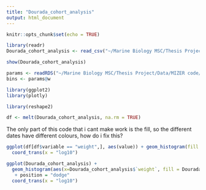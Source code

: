 ```yaml
---
title: "Dourada_cohort_analysis"
output: html_document
---
```


```r
knitr::opts_chunk$set(echo = TRUE)
```
```r
library(readr)
Dourada_cohort_analysis <- read_csv("~/Marine Biology MSC/Thesis Project/Data/MIZER code/mizer/inst/algarve/Dourada_cohort_analysis_2.csv")
```

```r
show(Dourada_cohort_analysis)
```
```r
params <- readRDS("~/Marine Biology MSC/Thesis Project/Data/MIZER code/mizer/inst/algarve/params_104.rds")
bins <- params@w
```

```r
library(ggplot2)
library(plotly)
```


```r
library(reshape2)

df <- melt(Dourada_cohort_analysis, na.rm = TRUE)
```
The only  part of this code that i cant make work is the fill, so the different dates have different colours, how do i fix this?

```r
ggplot(df[df$variable == "weight",], aes(value)) + geom_histogram(fill = Dourada_cohort_analysis$Date, breaks = bins) +
  coord_trans(x = "log10") 
```


```r
ggplot(Dourada_cohort_analysis) +
  geom_histogram(aes(x=Dourada_cohort_analysis$`weight`, fill = Dourada_cohort_analysis$`Date`, breaks = bins))
   + position = "dodge"
  coord_trans(x = "log10")
    
```




